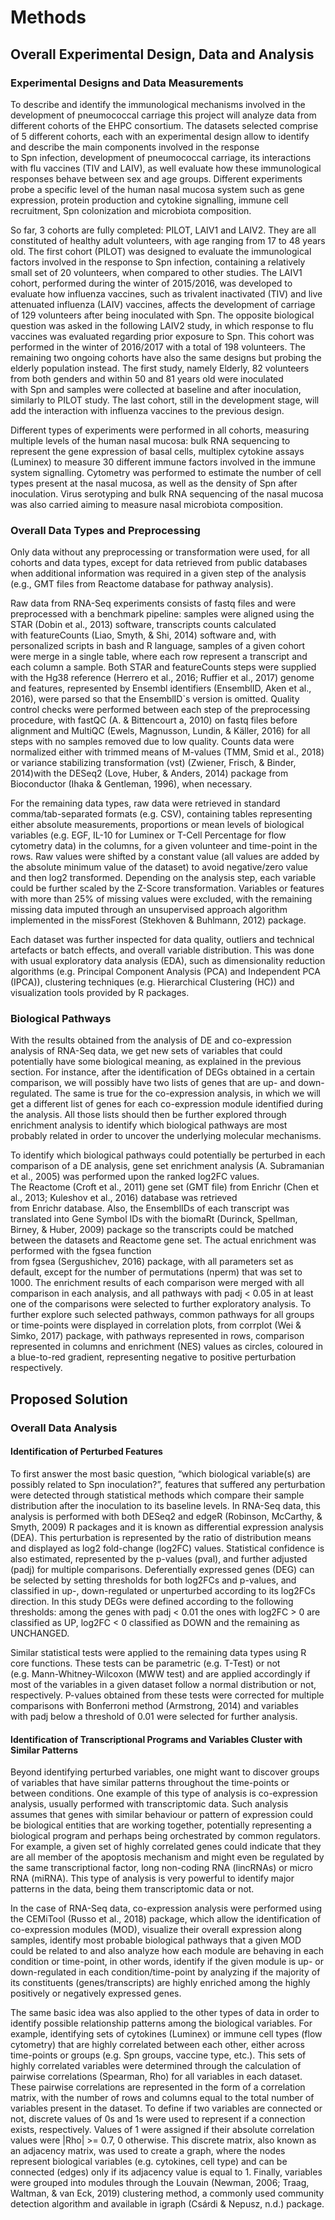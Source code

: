 # Methods

## Overall Experimental Design, Data and Analysis

### Experimental Designs and Data Measurements

To describe and identify the immunological mechanisms involved in the development of pneumococcal carriage this project will analyze data from different cohorts of the EHPC consortium. The datasets selected comprise of 5 different cohorts, each with an experimental design allow to identify and describe the main components involved in the response to Spn infection, development of pneumococcal carriage, its interactions with flu vaccines (TIV and LAIV), as well evaluate how these immunological responses behave between sex and age groups. Different experiments probe a specific level of the human nasal mucosa system such as gene expression, protein production and cytokine signalling, immune cell recruitment, Spn colonization and microbiota composition.

So far, 3 cohorts are fully completed: PILOT, LAIV1 and LAIV2. They are all constituted of healthy adult volunteers, with age ranging from 17 to 48 years old. The first cohort (PILOT) was designed to evaluate the immunological factors involved in the response to Spn infection, containing a relatively small set of 20 volunteers, when compared to other studies. The LAIV1 cohort, performed during the winter of 2015/2016, was developed to evaluate how influenza vaccines, such as trivalent inactivated (TIV) and live attenuated influenza (LAIV) vaccines, affects the development of carriage of 129 volunteers after being inoculated with Spn. The opposite biological question was asked in the following LAIV2 study, in which response to flu vaccines was evaluated regarding prior exposure to Spn. This cohort was performed in the winter of 2016/2017 with a total of 198 volunteers. The remaining two ongoing cohorts have also the same designs but probing the elderly population instead. The first study, namely Elderly, 82 volunteers from both genders and within 50 and 81 years old were inoculated with Spn and samples were collected at baseline and after inoculation, similarly to PILOT study. The last cohort, still in the development stage, will add the interaction with influenza vaccines to the previous design.

Different types of experiments were performed in all cohorts, measuring multiple levels of the human nasal mucosa: bulk RNA sequencing to represent the gene expression of basal cells, multiplex cytokine assays (Luminex) to measure 30 different immune factors involved in the immune system signalling. Cytometry was performed to estimate the number of cell types present at the nasal mucosa, as well as the density of Spn after inoculation. Virus serotyping and bulk RNA sequencing of the nasal mucosa was also carried aiming to measure nasal microbiota composition.

### Overall Data Types and Preprocessing

Only data without any preprocessing or transformation were used, for all cohorts and data types, except for data retrieved from public databases when additional information was required in a given step of the analysis (e.g., GMT files from Reactome database for pathway analysis).

Raw data from RNA-Seq experiments consists of fastq files and were preprocessed with a benchmark pipeline: samples were aligned using the STAR (Dobin et al., 2013)⁠ software, transcripts counts calculated with featureCounts (Liao, Smyth, & Shi, 2014)⁠ software and, with personalized scripts in bash and R language, samples of a given cohort were merge in a single table, where each row represent a transcript and each column a sample. Both STAR and featureCounts steps were supplied with the Hg38 reference (Herrero et al., 2016; Ruffier et al., 2017)⁠⁠ genome and features, represented by Ensembl identifiers (EnsemblID, Aken et al., 2016), were parsed so that the EnsemblID`s version is omitted. Quality control checks were performed between each step of the preprocessing procedure, with fastQC (A. & Bittencourt a, 2010)⁠ on fastq files before alignment and MultiQC (Ewels, Magnusson, Lundin, & Käller, 2016)⁠ for all steps with no samples removed due to low quality. Counts data were normalized either with trimmed means of M-values (TMM, Smid et al., 2018)⁠ or variance stabilizing transformation (vst) (Zwiener, Frisch, & Binder, 2014)⁠with the DESeq2 (Love, Huber, & Anders, 2014)⁠ package from Bioconductor (Ihaka & Gentleman, 1996)⁠⁠, when necessary.

For the remaining data types, raw data were retrieved in standard comma/tab-separated formats (e.g. CSV), containing tables representing either absolute measurements, proportions or mean levels of biological variables (e.g. EGF, IL-10 for Luminex or T-Cell Percentage for flow cytometry data) in the columns, for a given volunteer and time-point in the rows. Raw values were shifted by a constant value (all values are added by the absolute minimum value of the dataset) to avoid negative/zero value and then log2 transformed. Depending on the analysis step, each variable could be further scaled by the Z-Score transformation. Variables or features with more than 25% of missing values were excluded, with the remaining missing data imputed through an unsupervised approach algorithm implemented in the missForest (Stekhoven & Buhlmann, 2012)⁠ package.

Each dataset was further inspected for data quality, outliers and technical artefacts or batch effects, and overall variable distribution. This was done with usual exploratory data analysis (EDA), such as dimensionality reduction algorithms (e.g. Principal Component Analysis (PCA) and Independent PCA (IPCA)), clustering techniques (e.g. Hierarchical Clustering (HC)) and visualization tools provided by R packages.

### Biological Pathways

With the results obtained from the analysis of DE and co-expression analysis of RNA-Seq data, we get new sets of variables that could potentially have some biological meaning, as explained in the previous section. For instance, after the identification of DEGs obtained in a certain comparison, we will possibly have two lists of genes that are up- and down-regulated. The same is true for the co-expression analysis, in which we will get a different list of genes for each co-expression module identified during the analysis. All those lists should then be further explored through enrichment analysis to identify which biological pathways are most probably related in order to uncover the underlying molecular mechanisms.

To identify which biological pathways could potentially be perturbed in each comparison of a DE analysis, gene set enrichment analysis (A. Subramanian et al., 2005)⁠ was performed upon the ranked log2FC values. The Reactome (Croft et al., 2011)⁠ gene set (GMT file) from Enrichr (Chen et al., 2013; Kuleshov et al., 2016)⁠ database was retrieved from Enrichr database. Also, the EnsemblIDs of each transcript was translated into Gene Symbol IDs with the biomaRt (Durinck, Spellman, Birney, & Huber, 2009)⁠ package so the transcripts could be matched between the datasets and Reactome gene set. The actual enrichment was performed with the fgsea function from fgsea (Sergushichev, 2016)⁠ package, with all parameters set as default, except for the number of permutations (nperm) that was set to 1000. The enrichment results of each comparison were merged with all comparison in each analysis, and all pathways with padj < 0.05 in at least one of the comparisons were selected to further exploratory analysis. To further explore such selected pathways, common pathways for all groups or time-points were displayed in correlation plots, from corrplot (Wei & Simko, 2017)⁠ package, with pathways represented in rows, comparison represented in columns and enrichment (NES) values as circles, coloured in a blue-to-red gradient, representing negative to positive perturbation respectively.

## Proposed Solution

### Overall Data Analysis

#### Identification of Perturbed Features

To first answer the most basic question, "which biological variable(s) are possibly related to Spn inoculation?", features that suffered any perturbation were detected through statistical methods which compare their sample distribution after the inoculation to its baseline levels. In RNA-Seq data, this analysis is performed with both DESeq2 and edgeR (Robinson, McCarthy, & Smyth, 2009)⁠ R packages and it is known as differential expression analysis (DEA). This perturbation is represented by the ratio of distribution means and displayed as log2 fold-change (log2FC) values. Statistical confidence is also estimated, represented by the p-values (pval), and further adjusted (padj) for multiple comparisons. Deferentially expressed genes (DEG) can be selected by setting thresholds for both log2FCs and p-values, and classified in up-, down-regulated or unperturbed according to its log2FCs direction. In this study DEGs were defined according to the following thresholds: among the genes with padj < 0.01 the ones with log2FC > 0 are classified as UP, log2FC < 0 classified as DOWN and the remaining as UNCHANGED.

Similar statistical tests were applied to the remaining data types using R core functions. These tests can be parametric (e.g. T-Test) or not (e.g. Mann-Whitney-Wilcoxon (MWW test) and are applied accordingly if most of the variables in a given dataset follow a normal distribution or not, respectively. P-values obtained from these tests were corrected for multiple comparisons with Bonferroni method (Armstrong, 2014)⁠ and variables with padj below a threshold of 0.01 were selected for further analysis.

#### Identification of Transcriptional Programs and Variables Cluster with Similar Patterns

Beyond identifying perturbed variables, one might want to discover groups of variables that have similar patterns throughout the time-points or between conditions. One example of this type of analysis is co-expression analysis, usually performed with transcriptomic data. Such analysis assumes that genes with similar behaviour or pattern of expression could be biological entities that are working together, potentially representing a biological program and perhaps being orchestrated by common regulators. For example, a given set of highly correlated genes could indicate that they are all member of the apoptosis mechanism and might even be regulated by the same transcriptional factor, long non-coding RNA (lincRNAs) or micro RNA (miRNA). This type of analysis is very powerful to identify major patterns in the data, being them transcriptomic data or not.

In the case of RNA-Seq data, co-expression analysis were performed using the CEMiTool (Russo et al., 2018)⁠ package, which allow the identification of co-expression modules (MOD), visualize their overall expression along samples, identify most probable biological pathways that a given MOD could be related to and also analyze how each module are behaving in each condition or time-point, in other words, identify if the given module is up- or down-regulated in each condition/time-point by analyzing if the majority of its constituents (genes/transcripts) are highly enriched among the highly positively or negatively expressed genes.

The same basic idea was also applied to the other types of data in order to identify possible relationship patterns among the biological variables. For example, identifying sets of cytokines (Luminex) or immune cell types (flow cytometry) that are highly correlated between each other, either across time-points or groups (e.g. Spn groups, vaccine type, etc.). This sets of highly correlated variables were determined through the calculation of pairwise correlations (Spearman, Rho) for all variables in each dataset. These pairwise correlations are represented in the form of a correlation matrix, with the number of rows and columns equal to the total number of variables present in the dataset. To define if two variables are connected or not, discrete values of 0s and 1s were used to represent if a connection exists, respectively. Values of 1 were assigned if their absolute correlation values were |Rho| >= 0.7, 0 otherwise. This discrete matrix, also known as an adjacency matrix, was used to create a graph, where the nodes represent biological variables (e.g. cytokines, cell type) and can be connected (edges) only if its adjacency value is equal to 1. Finally, variables were grouped into modules through the Louvain (Newman, 2006; Traag, Waltman, & van Eck, 2019)⁠ clustering method, a commonly used community detection algorithm and available in igraph (Csárdi & Nepusz, n.d.)⁠ package.
